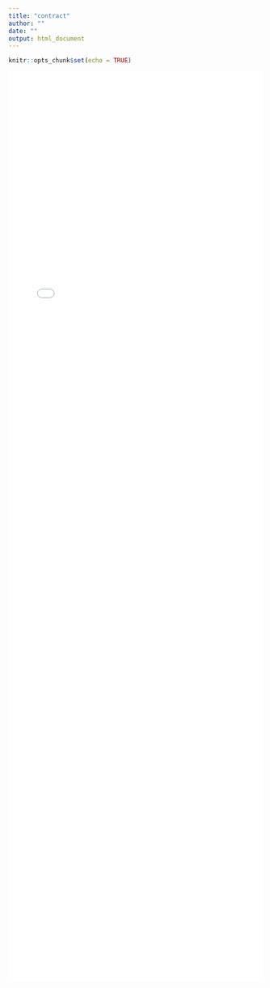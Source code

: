 ```yaml
---
title: "contract"
author: ""
date: ""
output: html_document
---
```


```r
knitr::opts_chunk$set(echo = TRUE)
```

<iframe src="./pdf_reader/client_contract.html" scrolling="no" frameborder="0"
width="100%" height="1800"/>
